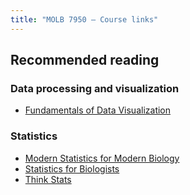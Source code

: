 ```yaml
---
title: "MOLB 7950 — Course links"
---
```


## Recommended reading

### Data processing and visualization

-   [Fundamentals of Data Visualization](https://serialmentor.com/dataviz/)

### Statistics

-   [Modern Statistics for Modern Biology](http://web.stanford.edu/class/bios221/book/)
-   [Statistics for Biologists](https://www.nature.com/collections/qghhqm)
-   [Think Stats](https://greenteapress.com/wp/think-stats-2e/)
